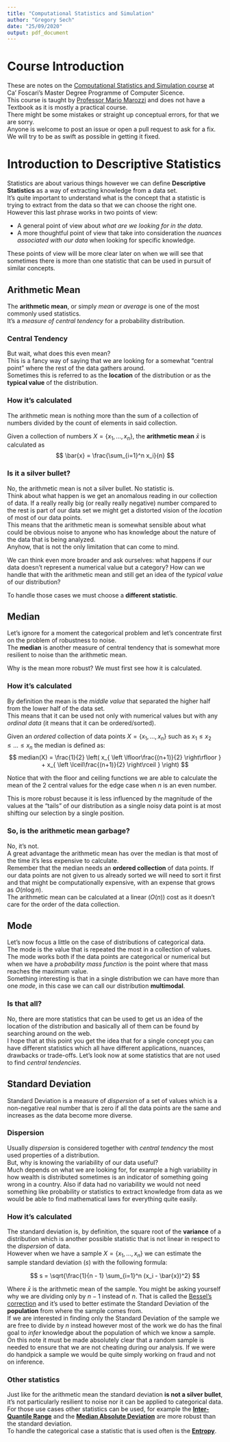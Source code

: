 ```yaml
---
title: "Computational Statistics and Simulation"
author: "Gregory Sech"
date: "25/09/2020"
output: pdf_document
---
```


# Course Introduction

These are notes on the [Computational Statistics and Simulation course](https://www.unive.it/data/insegnamento/332764) at Ca' Foscari's Master Degree Programme of Computer Sicence.  
This course is taught by [Professor Mario Marozzi](https://www.unive.it/data/persone/12251895) and does not have a Textbook as it is mostly a practical course.  
There might be some mistakes or straight up conceptual errors, for that we are sorry.  
Anyone is welcome to post an issue or open a pull request to ask for a fix. We will try to be as swift as possible in getting it fixed.

# Introduction to Descriptive Statistics

Statistics are about various things however we can define **Descriptive Statistics** as a way of extracting knowledge from a data set.  
It's quite important to understand what is the concept that a statistic is trying to extract from the data so that we can choose the right one.  
However this last phrase works in two points of view:

* A general point of view about *what are we looking for in the data*.
* A more thoughtful point of view that take into consideration the *nuances associated with our data* when looking for specific knowledge.

These points of view will be more clear later on when we will see that sometimes there is more than one statistic that can be used in pursuit of similar concepts.

## Arithmetic Mean
The **arithmetic mean**, or simply *mean* or *average* is one of the most commonly used statistics.  
It's a *measure of central tendency* for a probability distribution.  

### Central Tendency
But wait, what does this even mean?  
This is a fancy way of saying that we are looking for a somewhat "central point" where the rest of the data gathers around.  
Sometimes this is referred to as the **location** of the distribution or as the **typical value** of the distribution.

### How it's calculated
The arithmetic mean is nothing more than the sum of a collection of numbers divided by the count of elements in said collection.

Given a collection of numbers $X = \{x_1, ..., x_n\}$, the **arithmetic mean** $\bar{x}$ is calculated as
$$
\bar{x} = \frac{\sum_{i=1}^n x_i}{n}
$$

### Is it a silver bullet?

No, the arithmetic mean is not a silver bullet. No statistic is.  
Think about what happen is we get an anomalous reading in our collection of data. 
If a really really big (or really really negative) number compared to the rest is part of our data set we might get a distorted vision of the *location* of most of our data points.  
This means that the arithmetic mean is somewhat sensible about what could be obvious noise to anyone who has knowledge about the nature of the data that is being analyzed.  
Anyhow, that is not the only limitation that can come to mind.  

We can think even more broader and ask ourselves: what happens if our data doesn't represent a numerical value but a category? How can we handle that with the arithmetic mean and still get an idea of the *typical value* of our distribution?  

To handle those cases we must choose a **different statistic**.

## Median
Let's ignore for a moment the categorical problem and let's concentrate first on the problem of robustness to noise.  
The **median** is another measure of central tendency that is somewhat more resilient to noise than the arithmetic mean.  

Why is the mean more robust? We must first see how it is calculated.

### How it's calculated
By definition the mean is the *middle value* that separated the higher half from the lower half of the data set.  
This means that it can be used not only with numerical values but with any *ordinal data* (it means that it can be ordered/sorted).  

Given an *ordered* collection of data points $X = \{x_1, ..., x_n\}$ such as $x_1 \leq x_2 \leq ... \leq x_n$ the median is defined as:
$$
median(X) = \frac{1}{2} \left( x_{ \left \lfloor\frac{(n+1)}{2} \right\rfloor } + x_{ \left \lceil\frac{(n+1)}{2} \right\rceil }  \right) 
$$

Notice that with the floor and ceiling functions we are able to calculate the mean of the 2 central values for the edge case when $n$ is an even number.

This is more robust because it is less influenced by the magnitude of the values at the "tails" of our distribution as a single noisy data point is at most shifting our selection by a single position.

### So, is the arithmetic mean garbage?
No, it's not.  
A great advantage the arithmetic mean has over the median is that most of the time it's less expensive to calculate.  
Remember that the median needs an **ordered collection** of data points. If our data points are not given to us already sorted we will need to sort it first and that might be computationally expensive, with an expense that grows as $O(n\log{n})$.  
The arithmetic mean can be calculated at a linear ($O(n)$) cost as it doesn't care for the order of the data collection.

## Mode

Let's now focus a little on the case of distributions of categorical data.  
The mode is the value that is repeated the most in a collection of values. The mode works both if the data points are categorical or numerical but when we have a *probability mass function* is the point where that mass reaches the maximum value.   
Something interesting is that in a single distribution we can have more than one *mode*, in this case we can call our distribution **multimodal**.

### Is that all?
No, there are more statistics that can be used to get us an idea of the location of the distribution and basically all of them can be found by searching around on the web.  
I hope that at this point you get the idea that for a single concept you can have different statistics which all have different applications, nuances, drawbacks or trade-offs.
Let's look now at some statistics that are not used to find *central tendencies*.

## Standard Deviation

Standard Deviation is a measure of *dispersion* of a set of values which is a non-negative real number that is zero if all the data points are the same and increases as the data become more diverse.

### Dispersion

Usually *dispersion* is considered together with *central tendency* the most used properties of a distribution.  
But, why is knowing the variability of our data useful?  
Much depends on what we are looking for, for example a high variability in how wealth is distributed sometimes is an indicator of something going wrong in a country. 
Also if data had no variability we would not need something like probability or statistics to extract knowledge from data as we would be able to find mathematical laws for everything quite easily.  

### How it's calculated
The standard deviation is, by definition, the square root of the **variance** of a distribution which is another possible statistic that is not linear in respect to the *dispersion* of data.  
However when we have a sample $X = \{x_1, ..., x_n\}$ we can estimate the sample standard deviation ($s$) with the following formula:

$$
s = \sqrt{\frac{1}{n - 1} \sum_{i=1}^n (x_i - \bar{x})^2}
$$

Where $\bar{x}$ is the arithmetic mean of the sample. You might be asking yourself why we are dividing only by $n-1$ instead of $n$. That is called the [Bessel's correction](https://en.wikipedia.org/wiki/Bessel%27s_correction) and it's used to better estimate the Standard Deviation of the **population** from where the sample comes from.  
If we are interested in finding only the Standard Deviation of the sample we are free to divide by $n$ instead however most of the work we do has the final goal to *infer* knowledge about the population of which we know a sample.  
On this note it must be made absolutely clear that a random sample is needed to ensure that we are not cheating during our analysis. If we were do handpick a sample we would be quite simply working on fraud and not on inference.

### Other statistics
Just like for the arithmetic mean the standard deviation **is not a silver bullet**, it's not particularly resilient to noise nor it can be applied to categorical data.  
For those use cases other statistics can be used, for example the **[Inter-Quantile Range](https://en.wikipedia.org/wiki/Interquartile_range)** and the **[Median Absolute Deviation](https://en.wikipedia.org/wiki/Median_absolute_deviation)** are more robust than the standard deviation.  
To handle the categorical case a statistic that is used often is the **[Entropy](https://en.wikipedia.org/wiki/Entropy_(information_theory))**.